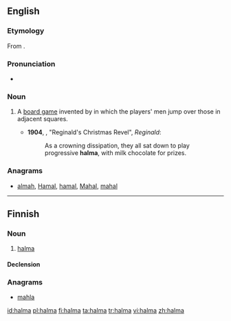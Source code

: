 ==English==
{{wikipedia}}
===Etymology===
From {{etyl|grc|en}} {{term|ἅλμα||tr=halma|lang=grc|leap}}.

===Pronunciation===
* {{a|UK}} {{IPA|/ˈhalmə/}}

===Noun===
{{en-noun}}

# {{context|board game}} A [[board game]] invented by {{w|George Howard Monks}} in which the players' men jump over those in adjacent squares.
#* '''1904''', {{w|Saki|‘Saki’}}, "Reginald's Christmas Revel", ''Reginald'':
#*: As a crowning dissipation, they all sat down to play progressive '''halma''', with milk chocolate for prizes.

===Anagrams===
* [[almah#English|almah]], [[Hamal#English|Hamal]], [[hamal#English|hamal]], [[Mahal#English|Mahal]], [[mahal#English|mahal]]

----

==Finnish==

===Noun===
{{fi-noun}}

# {{context|board game|lang=fi}} [[#English|halma]]

====Declension====
{{fi-decl-kala|halm}}

===Anagrams===
* [[mahla#Finnish|mahla]]

[[id:halma]]
[[pl:halma]]
[[fi:halma]]
[[ta:halma]]
[[tr:halma]]
[[vi:halma]]
[[zh:halma]]